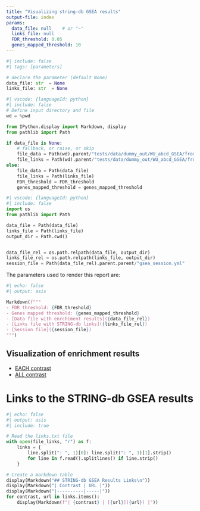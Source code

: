 ```yaml
---
title: "Visualizing string-db GSEA results"
output-file: index
params:
  data_file: null    # or "~"
  links_file: null
  FDR_threshold: 0.05
  genes_mapped_threshold: 10
---
```


```python
#| include: false
#| tags: [parameters]

# declare the parameter (default None)
data_file: str  = None
links_file: str  = None

```


```python
#| vscode: {languageId: python}
#| include: false
# Define input directory and file
wd = %pwd

from IPython.display import Markdown, display
from pathlib import Path

if data_file is None:
    # fallback, or raise, or skip
    file_data = Path(wd).parent/"tests/data/dummy_out/WU_abcd_GSEA/from_rnk"/"WUabcd_string_gsea_results_long.xlsx"
    file_links = Path(wd).parent/"tests/data/dummy_out/WU_abcd_GSEA/from_rnk"/"links.txt"
else:
    file_data = Path(data_file)
    file_links = Path(links_file)
    FDR_threshold = FDR_threshold
    genes_mapped_threshold = genes_mapped_threshold
```


```python
#| vscode: {languageId: python}
#| include: false
import os
from pathlib import Path

data_file = Path(data_file)
links_file = Path(links_file)
output_dir = Path.cwd()


data_file_rel = os.path.relpath(data_file, output_dir)
links_file_rel = os.path.relpath(links_file, output_dir)
session_file = Path(data_file_rel).parent.parent/"gsea_session.yml"
```

The parameters used to render this report are:

```python
#| echo: false
#| output: asis

Markdown(f"""
- FDR threshold: {FDR_threshold}
- Genes mapped threshold: {genes_mapped_threshold}
- [Data file with enrchiment results]({data_file_rel})
- [Links file with STRING-db links]({links_file_rel})
- [Session file]({session_file})
""")

```

## Visualization of enrichment results

- [EACH contrast](VisualizeNetworks.qmd)
- [ALL contrast](VisualizeMultipleContrastsGSEA.qmd)



# Links to the STRING-db GSEA results


```python
#| echo: false
#| output: asis
#| include: true

# Read the links.txt file
with open(file_links, "r") as f:
    links = {
        line.split(": ", 1)[0]: line.split(": ", 1)[1].strip()
        for line in f.read().splitlines() if line.strip()
    }

# Create a markdown table
display(Markdown("## STRING-db GSEA Results Links\n"))
display(Markdown("| Contrast | URL |"))
display(Markdown("|----------|-----|"))
for contrast, url in links.items():
    display(Markdown(f"| {contrast} | [{url}]({url}) |"))
```









